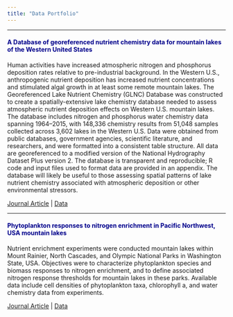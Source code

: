 ```yaml
---
title: "Data Portfolio"
---
```

****

#### <span style = "color:darkblue"> A Database of georeferenced nutrient chemistry data for mountain lakes of the Western United States </span>

Human activities have increased atmospheric nitrogen and phosphorus deposition rates relative to pre-industrial background. In the Western U.S., anthropogenic nutrient deposition has increased nutrient concentrations and stimulated algal growth in at least some remote mountain lakes. The Georeferenced Lake Nutrient Chemistry (GLNC) Database was constructed to create a spatially-extensive lake chemistry database needed to assess atmospheric nutrient deposition effects on Western U.S. mountain lakes. The database includes nitrogen and phosphorus water chemistry data spanning 1964–2015, with 148,336 chemistry results from 51,048 samples collected across 3,602 lakes in the Western U.S. Data were obtained from public databases, government agencies, scientific literature, and researchers, and were formatted into a consistent table structure. All data are georeferenced to a modified version of the National Hydrography Dataset Plus version 2. The database is transparent and reproducible; R code and input files used to format data are provided in an appendix. The database will likely be useful to those assessing spatial patterns of lake nutrient chemistry associated with atmospheric deposition or other environmental stressors.

[Journal Article](https://www.nature.com/articles/sdata201769) | [Data](https://doi.org/10.6084/m9.figshare.4578544)

****
#### <span style = "color: darkblue"> Phytoplankton responses to nitrogen enrichment in Pacific Northwest, USA mountain lakes </span>

Nutrient enrichment experiments were conducted mountain lakes within Mount Rainier, North Cascades, and Olympic National Parks in Washington State, USA. Objectives were to characterize phytoplankton species and biomass responses to nitrogen enrichment, and to define associated nitrogen response thresholds for mountain lakes in these parks. Available data include cell densities of phytoplankton taxa, chlorophyll a, and water chemistry data from experiments. 

[Journal Article](https://link.springer.com/article/10.1007/s10750-016-2758-y) | [Data](https://datadryad.org/resource/doi:10.5061/dryad.4fp90)

